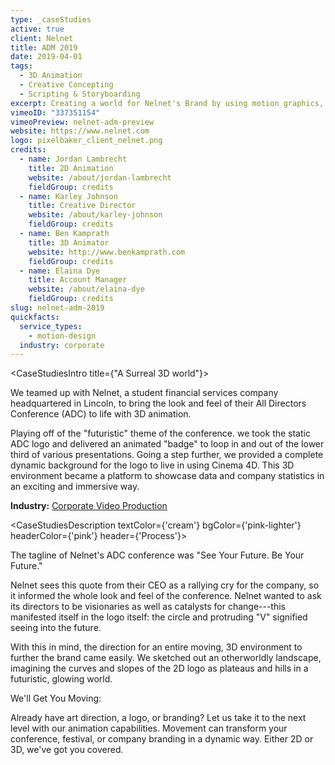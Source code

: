 ```yaml
---
type: _caseStudies
active: true
client: Nelnet
title: ADM 2019
date: 2019-04-01
tags:
  - 3D Animation
  - Creative Concepting
  - Scripting & Storyboarding
excerpt: Creating a world for Nelnet's Brand by using motion graphics, 3D animation, modeling, and texturing.
vimeoID: "337351154"
vimeoPreview: nelnet-adm-preview
website: https://www.nelnet.com
logo: pixelbaker_client_nelnet.png
credits:
  - name: Jordan Lambrecht
    title: 2D Animation
    website: /about/jordan-lambrecht
    fieldGroup: credits
  - name: Karley Johnson
    title: Creative Director
    website: /about/karley-johnson
    fieldGroup: credits
  - name: Ben Kamprath
    title: 3D Animator
    website: http://www.benkamprath.com
    fieldGroup: credits
  - name: Elaina Dye
    title: Account Manager
    website: /about/elaina-dye
    fieldGroup: credits
slug: nelnet-adm-2019
quickfacts:
  service_types:
    - motion-design
  industry: corporate
---
```


<CaseStudiesIntro title={"A Surreal 3D world"}>

We teamed up with Nelnet, a student financial services company headquartered in Lincoln, to bring the look and feel of their All Directors Conference (ADC) to life with 3D animation.

Playing off of the "futuristic" theme of the conference. we took the static ADC logo and delivered an animated "badge" to loop in and out of the lower third of various presentations. Going a step further, we provided a complete dynamic background for the logo to live in using Cinema 4D. This 3D environment became a platform to showcase data and company statistics in an exciting and immersive way.

**Industry:** [Corporate Video Production](/industries/corporate-video-production)

</CaseStudiesIntro>

<CaseStudiesDescription textColor={'cream'} bgColor={'pink-lighter'} headerColor={'pink'} header={'Process'}>

The tagline of Nelnet's ADC conference was "See Your Future. Be Your Future."

Nelnet sees this quote from their CEO as a rallying cry for the company, so it informed the whole look and feel of the conference. Nelnet wanted to ask its directors to be visionaries as well as catalysts for change---this manifested itself in the logo itself: the circle and protruding "V" signified seeing into the future.

With this in mind, the direction for an entire moving, 3D environment to further the brand came easily. We sketched out an otherworldly landscape, imagining the curves and slopes of the 2D logo as plateaus and hills in a futuristic, glowing world.

We'll Get You Moving:

Already have art direction, a logo, or branding? Let us take it to the next level with our animation capabilities. Movement can transform your conference, festival, or company branding in a dynamic way. Either 2D or 3D, we've got you covered.

</CaseStudiesDescription>
